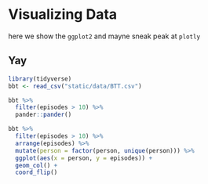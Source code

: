 # Visualizing Data

here we show the `ggplot2` and mayne sneak peak at `plotly`


## Yay

```r
library(tidyverse)
bbt <- read_csv("static/data/BTT.csv")

bbt %>% 
  filter(episodes > 10) %>% 
  pander::pander()

bbt %>% 
  filter(episodes > 10) %>% 
  arrange(episodes) %>% 
  mutate(person = factor(person, unique(person))) %>% 
  ggplot(aes(x = person, y = episodes)) +
  geom_col() +
  coord_flip()
```


